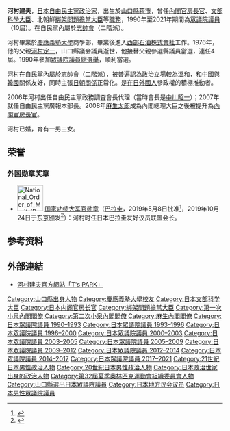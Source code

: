 {{Infobox Officeholder
| name  = 河村 建夫
| original_name = 
| native_name_lang =
| image = Takeo Kawamura.jpg
| imagesize = 
| caption = 
| country = {{JPN}}
| office = {{JPN}}第76任[[内閣官房長官|内閣官房長官]]
| term_start = 2008年9月24日
| term_end = 2009年9月16日
|primeminister=[[麻生太郎|麻生太郎]]
| predecessor = [[町村信孝|町村信孝]]
| successor = [[平野博文|平野博文]]
|office2       = {{JPN}}第3、4任[[文部科学大臣|文部科学大臣]]
|primeminister2=[[小泉純一郎|小泉純一郎]]
|term_start2   = 2003年9月22日
|term_end2     = 2004年9月27日
|predecessor2  = {{link-ja|遠山敦子|遠山敦子}}
|successor2    = [[中山成彬|中山成彬]]
|office3   = {{JPN}}[[眾議院_(日本)|眾議院]]議員
|term_start3  = 1990年2月19日
|term_end3  = 2021年10月14日
|predecessor3 = 新設選區
|successor3  = [[林芳正|林芳正]]
|constituency3= {{Plainlist|
* {{link-ja|山口縣第1區 (中選舉區)|山口県第1区 (中選挙区)|山口縣第1區}}（1990-1996）
* [[山口縣第3區|山口縣第3區]]（1996-2021）}}
|office4   = {{flagicon|Yamaguchi}}[[山口縣|山口縣]]議會議員
|term_start4  = 1976年
|term_end4  = 1990年
|predecessor4 = 
|successor4  = 
|constituency4= [[萩市|萩市]]選區
|birth_date = {{birth date and age|1942|11|10}}
|birth_place = {{JPN}}[[山口縣|山口縣]][[阿武郡|阿武郡]][[三見村|三見村]]<br/>（現[[萩市|萩市]]）
|death_date = 
|death_place = 
|native_place = 
|parents = 河村定一（父）<br>河村登志子（母）
|relatives = {{link-ja|田中文夫|田中文夫 (政治家)}}（弟）
|spouse = 
|children = 河村建一（長子）
|party = [[自由民主党_(日本)|自由民主党]]
|alma_mater   = [[慶應義塾大學|慶應義塾大學]]商學部
|website      =[http://www.tspark.net 河村たけおオフィシャルサイト]
}}
{{Japanese|japanese=河村建夫|kana=かわむら たけお|romaji=Kawamura Takeo|}}

'''河村建夫'''{{BD|1942年|11月10日}}，[[日本|日本]][[自由民主黨_(日本)|自由民主黨]][[政治家|政治家]]，出生於[[山口縣|山口縣]][[萩市|萩市]]{{tsl|ja|三見村}}，曾任[[內閣官房長官|內閣官房長官]]、[[文部科學大臣|文部科學大臣]]、北朝鮮[[綁架問題擔當大臣|綁架問題擔當大臣]]等[[日本國政府|職務]]，1990年至2021年期間為[[眾議院_(日本)|眾議院議員]]（10屆）。在自民黨內屬於[[志帥會|志帥會]]（二階派）。

河村畢業於[[慶應義塾大學|慶應義塾大學]]商學部，畢業後進入[[西部石油|西部石油株式會社]]工作。1976年，他的父親[[河村定一|河村定一]]，山口縣議会議員逝世，他接替父親參選縣議員當選，連任4屆。1990年參加[[第39屆日本眾議院議員總選舉|眾議院議員總選舉]]，順利當選。

河村在自民黨內屬於志帥會（二階派），被普遍認為政治立場較為溫和，和[[中國|中國]]與[[韓國|韓國]]關係友好，同時主張[[日朝關係|日朝關係]]正常化。是[[在日外國人|在日外國人]]參政權的積極推動者。

2006年河村出任自由民主黨政務調査會長代理（當時會長是[[中川昭一|中川昭一]]）；2007年就任自由民主黨廣報本部長。2008年[[麻生太郎|麻生太郎]]成為內閣總理大臣之後被提升為[[內閣官房長官|內閣官房長官]]。

河村已婚，育有一男三女。

==荣誉==
===外国勋章奖章===
* [[File:National_Order_of_Merit_(Paraguay)_-_ribbon_bar.png|60px]] [[国家功绩勋章_(巴拉圭)|国家功绩大军官勋章]]（[[巴拉圭|巴拉圭]]，2019年5月8日批准<ref>{{es}}{{cite web |title=Decreto N°1735 |url=https://www.presidencia.gov.py/url-sistema-visor-decretos/index.php/ver_decreto/9136 |publisher=Presidencia de la República del Paraguay |date=2019-05-08 |accessdate=2022-01-14 |archive-date=2022-01-14 |archive-url=https://web.archive.org/web/20220114042936/https://www.presidencia.gov.py/url-sistema-visor-decretos/index.php/ver_decreto/9136 |dead-url=no }}</ref>，2019年10月24日于[[东京|东京]]颁发<ref>{{ja}}{{cite web |title=河村建夫衆議院議員勲章授与がなされました |url=http://www.embapar.jp/ja/conde_kawamura2019/ |publisher=[[巴拉圭驻日本大使馆|在日パラグアイ共和国大使館]] |date=2019-12-18 |accessdate=2022-01-14 |archive-date=2021-06-24 |archive-url=https://web.archive.org/web/20210624191112/http://www.embapar.jp/ja/conde_kawamura2019/ |dead-url=no }}</ref>）：河村时任日本巴拉圭友好议员联盟会长。

==参考资料==
{{reflist}}

== 外部連結 ==
* [http://www.tspark.net/profile/index.html 河村建夫官方網站「T's PARK」] {{Wayback|url=http://www.tspark.net/profile/index.html |date=20120121134501 }}

{{start box}}
{{succession box 
| title  = [[內閣官房長官|內閣官房長官]]
| before = [[町村信孝|町村信孝]]
| years  = 第86代：2008年—2009年
| after  = [[平野博文|平野博文]]
}}
{{succession box 
| title  = [[文部科學大臣|文部科學大臣]]
| before = [[遠山敦子|遠山敦子]]
| years  = 第3、4代：2003年—2004年
| after  = [[中山成彬|中山成彬]]
}}
{{end box}}
{{內閣官房長官}}
{{文部科學大臣}}
{{第一次小泉內閣}}
{{第二次小泉內閣}}
{{麻生內閣}}
{{朝鮮綁架日本人問題}}

{{Authority control}}
{{DEFAULTSORT:Kawamura Takeo}}
[[Category:山口縣出身人物|Category:山口縣出身人物]]
[[Category:慶應義塾大學校友|Category:慶應義塾大學校友]]
[[Category:日本文部科学大臣|Category:日本文部科学大臣]]
[[Category:日本内阁官房长官|Category:日本内阁官房长官]]
[[Category:綁架問題擔當大臣|Category:綁架問題擔當大臣]]
[[Category:第一次小泉內閣閣僚|Category:第一次小泉內閣閣僚]]
[[Category:第二次小泉內閣閣僚|Category:第二次小泉內閣閣僚]]
[[Category:麻生內閣閣僚|Category:麻生內閣閣僚]]
[[Category:日本眾議院議員_1990–1993|Category:日本眾議院議員 1990–1993]]
[[Category:日本眾議院議員_1993–1996|Category:日本眾議院議員 1993–1996]]
[[Category:日本眾議院議員_1996–2000|Category:日本眾議院議員 1996–2000]]
[[Category:日本眾議院議員_2000–2003|Category:日本眾議院議員 2000–2003]]
[[Category:日本眾議院議員_2003–2005|Category:日本眾議院議員 2003–2005]]
[[Category:日本眾議院議員_2005–2009|Category:日本眾議院議員 2005–2009]]
[[Category:日本眾議院議員_2009–2012|Category:日本眾議院議員 2009–2012]]
[[Category:日本眾議院議員_2012–2014|Category:日本眾議院議員 2012–2014]]
[[Category:日本眾議院議員_2014–2017|Category:日本眾議院議員 2014–2017]]
[[Category:日本眾議院議員_2017–2021|Category:日本眾議院議員 2017–2021]]
[[Category:21世紀日本男性政治人物|Category:21世紀日本男性政治人物]]
[[Category:20世紀日本男性政治人物|Category:20世紀日本男性政治人物]]
[[Category:日本政治世家出身的政治人物|Category:日本政治世家出身的政治人物]]
[[Category:第32屆夏季奧林匹克運動會組織委員會人物|Category:第32屆夏季奧林匹克運動會組織委員會人物]]
[[Category:山口縣選出日本眾議院議員|Category:山口縣選出日本眾議院議員]]
[[Category:日本地方议会议员|Category:日本地方议会议员]]
[[Category:日本男性眾議院議員|Category:日本男性眾議院議員]]